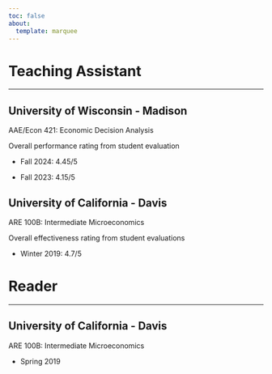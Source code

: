 ```yaml
---
toc: false
about:
  template: marquee
---
```




# Teaching Assistant

-------

## University of Wisconsin - Madison
AAE/Econ 421: Economic Decision Analysis

Overall performance rating from student evaluation

* Fall 2024: 4.45/5

* Fall 2023: 4.15/5

## University of California - Davis
ARE 100B: Intermediate Microeconomics

Overall effectiveness rating from student evaluations

* Winter 2019: 4.7/5


# Reader

-------

## University of California - Davis
ARE 100B: Intermediate Microeconomics

* Spring 2019